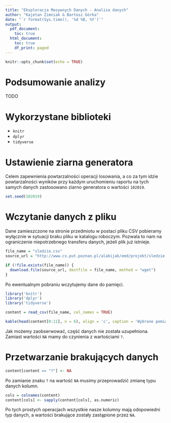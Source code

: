 ```yaml
---
title: "Eksploracja Masywnych Danych - Analiza danych"
author: "Kajetan Zimniak & Bartosz Górka"
date: "`r format(Sys.time(), '%d %B, %Y')`"
output:
  pdf_document: 
    toc: true
  html_document:
    toc: true
    df_print: paged
---
```

```r

knitr::opts_chunk$set(echo = TRUE)
```

# Podsumowanie analizy
TODO

# Wykorzystane biblioteki
* `knitr`
* `dplyr`
* `tidyverse`

# Ustawienie ziarna generatora
Celem zapewnienia powtarzalności operacji losowania, a co za tym idzie powtarzalności wyników przy każdym uruchomieniu raportu na tych samych danych zastosowano ziarno generatora o wartości `102019`.

```r
set.seed(102019)
```

# Wczytanie danych z pliku
Dane zamieszczone na stronie przedmiotu w postaci pliku CSV pobieramy wyłącznie w sytuacji braku pliku w katalogu roboczym. Pozwala to nam na ograniczenie niepotrzebnego transferu danych, jeżeli plik już istnieje.
```r
file_name = "sledzie.csv"
source_url = "http://www.cs.put.poznan.pl/alabijak/emd/projekt/sledzie.csv"

if (!file.exists(file_name)) {
  download.file(source_url, destfile = file_name, method = "wget")
}
```

Po ewentualnym pobraniu wczytujemy dane do pamięci.
```r
library('knitr')
library('dplyr')
library('tidyverse')

content = read_csv(file_name, col_names = TRUE)

kable(head(content[0:11], n = 6), align = 'c', caption = 'Wybrane pomiary')
```

Jak możemy zaobserwować, część danych nie została uzupełniona. Zamiast wartości `NA` mamy do czynienia z wartościami `?`.

# Przetwarzanie brakujących danych
```r
content[content == "?"] <- NA
```
Po zamianie znaku `?` na wartość `NA` musimy przeprowadzić zmianę typu danych kolumn.

```r
cols = colnames(content)
content[cols] <- sapply(content[cols], as.numeric)
```
Po tych prostych operacjach wszystkie nasze kolumny mają odopowiedni typ danych, a wartości brakujące zostały zastąpione przez `NA`.
